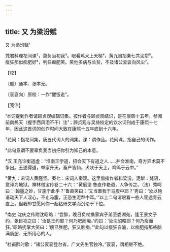 ```yaml
---
---
---
```

title: 又 为梁汾赋
---



又 为梁汾赋¹





凭君料理花间课²，莫负当初我³。眼看鸡犬上天梯⁴，黄九自招秦七共泥犁⁵。　　瘦狂那似痴肥好⁶，判任痴肥笑。笑他多病与长贫，不及诸公衮衮向风尘⁷。





【校】


〔题〕通本、张本无。

〔衮衮向〕原校：一作“健饭走”。





【笺注】


¹本词提到作者请顾贞观编辑词集。按作者与顾贞观结识，是在康熙十五年，参阅前鹧鸪天（握手西风泪不干）注¹；顾贞观与吴绮校定的饮水词刊成于康熙十七年，因此这首词的创作时间大致在康熙十五年底到十六年。

²花间：指花间集，唐五代词人的词集。课：谓作品。花间课，指自己的词作。

³此句意谓不要辜负我当初把你引为知己的本意。

⁴汉 王充论衡道虚：“淮南王学道，招会天下有道之人……并会淮南，奇方异术莫不争出。王遂得道，举家升天，畜产皆仙，犬吠于天上，鸡鸣于云中。”

⁵黄九：宋词人黄庭坚。秦七：宋词人秦观。这里借指作者和梁汾。泥犁：梵语，意译为地狱。禅林僧宝传卷二十六：“黄庭坚 鲁直作艳语，人争传之。（法）秀呵曰：‘翰墨之妙，甘施于此乎？’鲁直笑曰：‘又当置我于马腹中耶？’秀曰：‘汝以艳语动天下人淫心，不止马腹，正恐生泥犁中耳。’”以上二句谓眼看一些人宦途青云直上，但我却甘愿同你一起钻研文学而沉沦于下位。

⁶南史 沈庆之传附沈昭略：“尝醉，晚日负杖携家宾子弟至娄湖苑，逢王景文子约，张目视之曰：‘汝是王约耶？何乃肥而痴。’约曰：‘汝沈昭略耶？何乃瘦而狂。’昭略抚掌大笑曰：‘瘦已胜肥，狂又胜痴。’”此句以瘦狂自喻，以痴肥指那些脑满肠肥、无所用心的人。

⁷杜甫醉时歌：“诸公衮衮登台省，广文先生官独冷。”衮衮，谓相继不绝。
